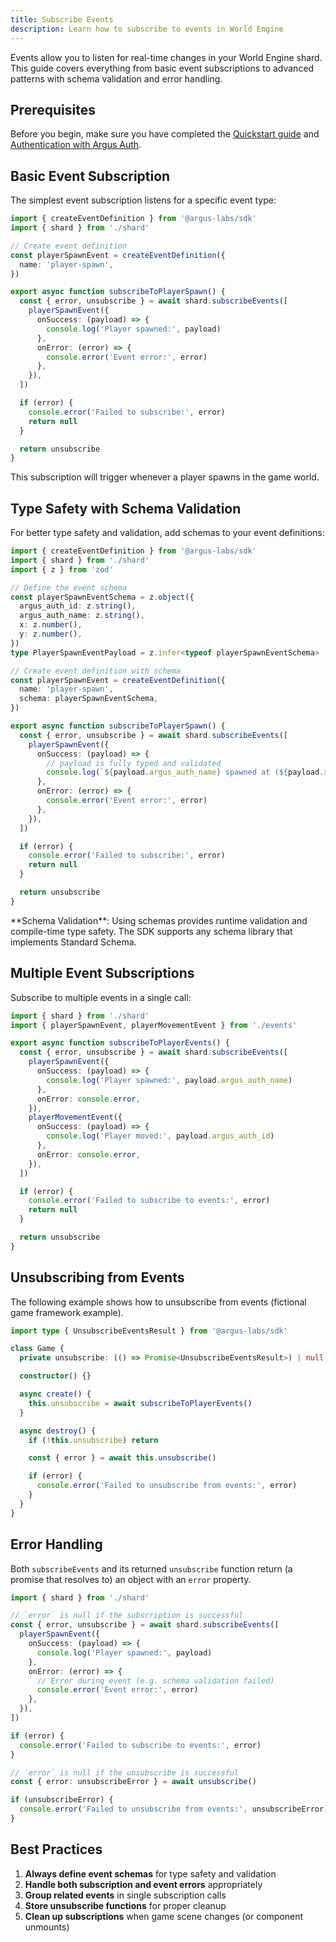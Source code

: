 ```yaml
---
title: Subscribe Events
description: Learn how to subscribe to events in World Engine
---
```


Events allow you to listen for real-time changes in your World Engine shard.
This guide covers everything from basic event subscriptions to advanced patterns
with schema validation and error handling.

## Prerequisites

Before you begin, make sure you have completed the [Quickstart guide](../quickstart) and [Authentication with Argus Auth](./authentication).

## Basic Event Subscription

The simplest event subscription listens for a specific event type:

```typescript Basic Event Subscription
import { createEventDefinition } from '@argus-labs/sdk'
import { shard } from './shard'

// Create event definition
const playerSpawnEvent = createEventDefinition({
  name: 'player-spawn',
})

export async function subscribeToPlayerSpawn() {
  const { error, unsubscribe } = await shard.subscribeEvents([
    playerSpawnEvent({
      onSuccess: (payload) => {
        console.log('Player spawned:', payload)
      },
      onError: (error) => {
        console.error('Event error:', error)
      },
    }),
  ])

  if (error) {
    console.error('Failed to subscribe:', error)
    return null
  }

  return unsubscribe
}
```

This subscription will trigger whenever a player spawns in the game world.

## Type Safety with Schema Validation

For better type safety and validation, add schemas to your event definitions:

```typescript Type Safety with Schema Validation
import { createEventDefinition } from '@argus-labs/sdk'
import { shard } from './shard'
import { z } from 'zod'

// Define the event schema
const playerSpawnEventSchema = z.object({
  argus_auth_id: z.string(),
  argus_auth_name: z.string(),
  x: z.number(),
  y: z.number(),
})
type PlayerSpawnEventPayload = z.infer<typeof playerSpawnEventSchema>

// Create event definition with schema
const playerSpawnEvent = createEventDefinition({
  name: 'player-spawn',
  schema: playerSpawnEventSchema,
})

export async function subscribeToPlayerSpawn() {
  const { error, unsubscribe } = await shard.subscribeEvents([
    playerSpawnEvent({
      onSuccess: (payload) => {
        // payload is fully typed and validated
        console.log(`${payload.argus_auth_name} spawned at (${payload.x}, ${payload.y})`)
      },
      onError: (error) => {
        console.error('Event error:', error)
      },
    }),
  ])

  if (error) {
    console.error('Failed to subscribe:', error)
    return null
  }

  return unsubscribe
}
```

<Note>
  **Schema Validation**: Using schemas provides runtime validation and compile-time type safety. The
  SDK supports any schema library that implements Standard Schema.
</Note>

## Multiple Event Subscriptions

Subscribe to multiple events in a single call:

```typescript Multiple Event Subscriptions
import { shard } from './shard'
import { playerSpawnEvent, playerMovementEvent } from './events'

export async function subscribeToPlayerEvents() {
  const { error, unsubscribe } = await shard.subscribeEvents([
    playerSpawnEvent({
      onSuccess: (payload) => {
        console.log('Player spawned:', payload.argus_auth_name)
      },
      onError: console.error,
    }),
    playerMovementEvent({
      onSuccess: (payload) => {
        console.log('Player moved:', payload.argus_auth_id)
      },
      onError: console.error,
    }),
  ])

  if (error) {
    console.error('Failed to subscribe to events:', error)
    return null
  }

  return unsubscribe
}
```

## Unsubscribing from Events

The following example shows how to unsubscribe from events (fictional game framework example).

```typescript Unsubscribing from Events
import type { UnsubscribeEventsResult } from '@argus-labs/sdk'

class Game {
  private unsubscribe: (() => Promise<UnsubscribeEventsResult>) | null = null

  constructor() {}

  async create() {
    this.unsubscribe = await subscribeToPlayerEvents()
  }

  async destroy() {
    if (!this.unsubscribe) return

    const { error } = await this.unsubscribe()

    if (error) {
      console.error('Failed to unsubscribe from events:', error)
    }
  }
}
```

## Error Handling

Both `subscribeEvents` and its returned `unsubscribe` function return (a promise that resolves to) an object with an `error` property.

```typescript Error Handling
import { shard } from './shard'

// `error` is null if the subscription is successful
const { error, unsubscribe } = await shard.subscribeEvents([
  playerSpawnEvent({
    onSuccess: (payload) => {
      console.log('Player spawned:', payload)
    },
    onError: (error) => {
      // Error during event (e.g. schema validation failed)
      console.error('Event error:', error)
    },
  }),
])

if (error) {
  console.error('Failed to subscribe to events:', error)
}

// `error` is null if the unsubscribe is successful
const { error: unsubscribeError } = await unsubscribe()

if (unsubscribeError) {
  console.error('Failed to unsubscribe from events:', unsubscribeError)
}
```

## Best Practices

1. **Always define event schemas** for type safety and validation
2. **Handle both subscription and event errors** appropriately
3. **Group related events** in single subscription calls
4. **Store unsubscribe functions** for proper cleanup
5. **Clean up subscriptions** when game scene changes (or component unmounts)
